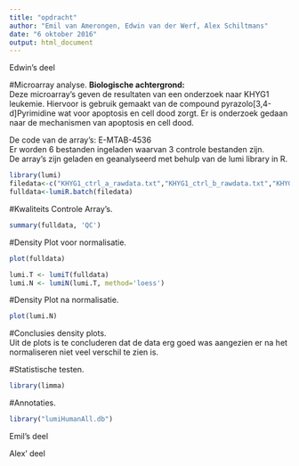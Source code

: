 ```yaml
---
title: "opdracht"
author: "Emil van Amerongen, Edwin van der Werf, Alex Schiltmans"
date: "6 oktober 2016"
output: html_document
---
```


Edwin's deel

#Microarray analyse.
**Biologische achtergrond:**  
Deze microarray's geven de resultaten van een onderzoek naar KHYG1 leukemie.
Hiervoor is gebruik gemaakt van de compound pyrazolo[3,4-d]Pyrimidine wat voor apoptosis en cell dood zorgt. 
Er is onderzoek gedaan naar de mechanismen van apoptosis en cell dood.


De code van de array's: E-MTAB-4536  
Er worden 6 bestanden ingeladen waarvan 3 controle bestanden zijn.  
De array's zijn geladen en geanalyseerd met behulp van de lumi library in R.  


```r
library(lumi)
filedata<-c("KHYG1_ctrl_a_rawdata.txt","KHYG1_ctrl_b_rawdata.txt","KHYG1_ctrl_c_rawdata.txt","KHYG1_si308_a_rawdata.txt","KHYG1_si308_b_rawdata.txt","KHYG1_si308_c_rawdata.txt")
fulldata<-lumiR.batch(filedata)

```
#Kwaliteits Controle Array's.

```r
summary(fulldata, 'QC')

```

#Density Plot voor normalisatie.
```r

plot(fulldata)
```

```r
lumi.T <- lumiT(fulldata)
lumi.N <- lumiN(lumi.T, method='loess')
```

#Density Plot na normalisatie.
```r
plot(lumi.N)
```

#Conclusies density plots.  
Uit de plots is te concluderen dat de data erg goed was aangezien er na het normaliseren niet veel verschil te zien is.

#Statistische testen.
```r
library(limma)
```


#Annotaties.
```r
library("lumiHumanAll.db")


```


Emil's deel





Alex' deel
